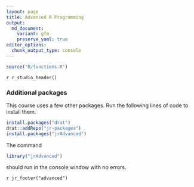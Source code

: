 ```yaml
---
layout: page
title: Advanced R Programming
output:
  md_document:
    variant: gfm
    preserve_yaml: true
editor_options: 
  chunk_output_type: console
---
```

```r
source("R/functions.R")
```
`r r_studio_header()`

### Additional packages

This course uses a few other packages. Run the following lines of code to 
install them.

```r
install.packages("drat")
drat::addRepo("jr-packages")
install.packages("jrAdvanced")
```

The command

```r
library("jrAdvanced")
```
should run in the console window with no errors.


`r jr_footer("advanced")`

